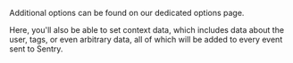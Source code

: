 Additional options can be found <PlatformLink to="/configuration/options/">on our dedicated options page</PlatformLink>.

Here, you'll also be able to set context data, which includes data about the <PlatformLink to="/usage/events/enriching-events/user/">user</PlatformLink>, <PlatformLink to="/usage/events/enriching-events/tags/">tags</PlatformLink>, or even <PlatformLink to="/usage/events/enriching-events/context/">arbitrary data</PlatformLink>, all of which will be added to every event sent to Sentry.
